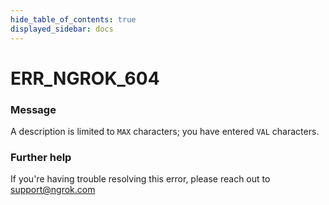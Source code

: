 ```yaml
---
hide_table_of_contents: true
displayed_sidebar: docs
---
```



# ERR_NGROK_604

### Message

A description is limited to `MAX` characters; you have entered `VAL` characters.

<ErrorDetails error="err_ngrok_604" />

### Further help

If you're having trouble resolving this error, please reach out to [support@ngrok.com](mailto:support@ngrok.com?subject=Help%20with%20ERR_NGROK_604)
